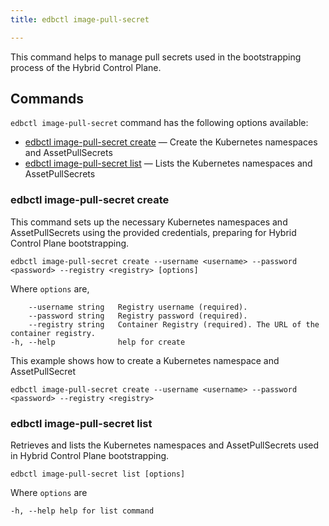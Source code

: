 ```yaml
---
title: edbctl image-pull-secret

---
```


This command helps to manage pull secrets used in the bootstrapping process of the Hybrid Control Plane.

## Commands

`edbctl image-pull-secret` command has the following options available:

-   [edbctl image-pull-secret create](edbctl_image_pull_secret.mdx#edbctl-image-pull-secret-create) — Create the Kubernetes namespaces and AssetPullSecrets
-   [edbctl image-pull-secret list](edbctl_image_pull_secret.mdx#edbctl-image-pull-secret-list) — Lists the Kubernetes namespaces and AssetPullSecrets

### edbctl image-pull-secret create

This command sets up the necessary Kubernetes namespaces and AssetPullSecrets using the provided credentials, preparing for Hybrid Control Plane bootstrapping.

```
edbctl image-pull-secret create --username <username> --password <password> --registry <registry> [options]
```

Where `options` are,

```
    --username string   Registry username (required).
    --password string   Registry password (required).
    --registry string   Container Registry (required). The URL of the container registry.
-h, --help              help for create
```

This example shows how to create a Kubernetes namespace and AssetPullSecret

```
edbctl image-pull-secret create --username <username> --password <password> --registry <registry>
```

### edbctl image-pull-secret list

Retrieves and lists the Kubernetes namespaces and AssetPullSecrets used in Hybrid Control Plane bootstrapping.

```
edbctl image-pull-secret list [options]
```

Where `options` are

```
-h, --help help for list command
```
